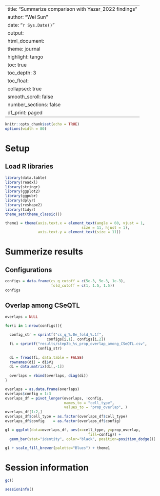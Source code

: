 
---
title: "Summarize comparison with Yazar_2022 findings"
author: "Wei Sun"
date: "`r Sys.Date()`"
output: 
  html_document:
    theme: journal
    highlight: tango
    toc: true
    toc_depth: 3
    toc_float:
      collapsed: true
      smooth_scroll: false
    number_sections: false
  df_print: paged
---
```r
knitr::opts_chunk$set(echo = TRUE)
options(width = 80)
```

# Setup


## Load R libraries

```r
library(data.table)
library(readxl)
library(stringr)
library(ggplot2)
library(ggpubr)
library(dplyr)
library(reshape2)
library(tidyr)
theme_set(theme_classic())

theme1 = theme(axis.text.x = element_text(angle = 60, vjust = 1, 
                                   size = 11, hjust = 1),
               axis.text.y = element_text(size = 11))

```


# Summerize results

## Configurations
```r
configs = data.frame(cs_q_cutoff = c(5e-3, 5e-3, 1e-3),
                     fold_cutoff = c(1, 1.5, 1.5))
configs
```

## Overlap among CSeQTL
```r

overlaps = NULL

for(i in 1:nrow(configs)){
  
  config_str = sprintf("cs_q_%.0e_fold_%.1f", 
                   configs[i,1], configs[i,2])
  fi = sprintf("results/step3b_%s_prop_overlap_among_CSeQTL.csv", 
               config_str)
  
  di = fread(fi, data.table = FALSE)
  rownames(di) = di$V1
  di = data.matrix(di[,-1])
  
  overlaps = rbind(overlaps, diag(di))
}

overlaps = as.data.frame(overlaps)
overlaps$config = 1:3
overlaps_df = pivot_longer(overlaps, !config, 
                           names_to = "cell_type", 
                           values_to = "prop_overlap", )
overlaps_df[1:2,]
overlaps_df$cell_type = as.factor(overlaps_df$cell_type)
overlaps_df$config    = as.factor(overlaps_df$config)

g1 = ggplot(data=overlaps_df, aes(x=cell_type, y=prop_overlap, 
                                      fill=config)) + 
  geom_bar(stat="identity", color="black", position=position_dodge())

g1 + scale_fill_brewer(palette="Blues") + theme1

```

# Session information
```r
gc()

sessionInfo()
```



